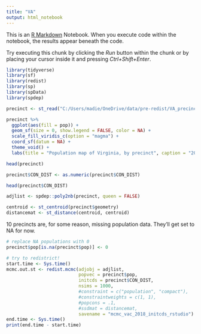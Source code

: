 ```yaml
---
title: "VA"
output: html_notebook
---
```


This is an [R Markdown](http://rmarkdown.rstudio.com) Notebook. When you execute code within the notebook, the results appear beneath the code. 

Try executing this chunk by clicking the *Run* button within the chunk or by placing your cursor inside it and pressing *Ctrl+Shift+Enter*. 

```r
library(tidyverse)
library(sf)
library(redist)
library(sp)
library(spData)
library(spdep)
```


```r
precinct <- st_read("C:/Users/madie/OneDrive/data/pre-redist/VA_precinct_2018/VA_precinct_2018.shp")
```
```r
precinct %>% 
  ggplot(aes(fill = pop)) + 
  geom_sf(size = 0, show.legend = FALSE, color = NA) + 
  scale_fill_viridis_c(option = "magma") + 
  coord_sf(datum = NA) +
  theme_void() + 
  labs(title = "Population map of Virginia, by precinct", caption = "2018 ACS estimates")
```
```r
head(precinct)
```
```r
precinct$CON_DIST <- as.numeric(precinct$CON_DIST)
```

```r
head(precinct$CON_DIST)
```
```r
adjlist <- spdep::poly2nb(precinct, queen = FALSE)
```

```r
centroid <- st_centroid(precinct$geometry)
distancemat <- st_distance(centroid, centroid)
```

10 precincts are, for some reason, missing population data. They'll get set to NA for now. 
```r
# replace NA populations with 0
precinct$pop[is.na(precinct$pop)] <- 0
```

```r
# try to redistrict!
start.time <- Sys.time()
mcmc.out.st <- redist.mcmc(adjobj = adjlist,
                           popvec = precinct$pop,
                           initcds = precinct$CON_DIST,
                           nsims = 1000,
                           #constraint = c("population", "compact"),
                           #constraintweights = c(1, 1),
                           #popcons = .1,
                           #ssdmat = distancemat,
                           savename = "mcmc_vac_2018_initcds_rstudio")
end.time <- Sys.time()
print(end.time - start.time)
```
